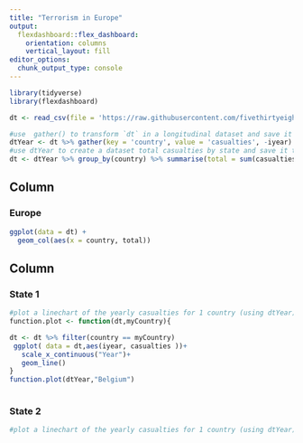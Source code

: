 ```yaml
---
title: "Terrorism in Europe"
output: 
  flexdashboard::flex_dashboard:
    orientation: columns
    vertical_layout: fill
editor_options: 
  chunk_output_type: console
---
```


```r
library(tidyverse)
library(flexdashboard)
```

```r
dt <- read_csv(file = 'https://raw.githubusercontent.com/fivethirtyeight/data/master/terrorism/eu_terrorism_fatalities_by_country.csv')

#use  gather() to transform `dt` in a longitudinal dataset and save it to dtYear 
dtYear <- dt %>% gather(key = 'country', value = 'casualties', -iyear)
#use dtYear to create a dataset total casualties by state and save it to dt
dt <- dtYear %>% group_by(country) %>% summarise(total = sum(casualties))
```


Column {data-width=650}
-----------------------------------------------------------------------

### Europe

```r
ggplot(data = dt) +
  geom_col(aes(x = country, total))
```

Column {data-width=350}
-----------------------------------------------------------------------

### State 1

```r

#plot a linechart of the yearly casualties for 1 country (using dtYear)
function.plot <- function(dt,myCountry){

dt <- dt %>% filter(country == myCountry)
 ggplot( data = dt,aes(iyear, casualties ))+
   scale_x_continuous("Year")+
   geom_line()
}
function.plot(dtYear,"Belgium")
  

```

### State 2

```r

#plot a linechart of the yearly casualties for 1 country (using dtYear)

```
